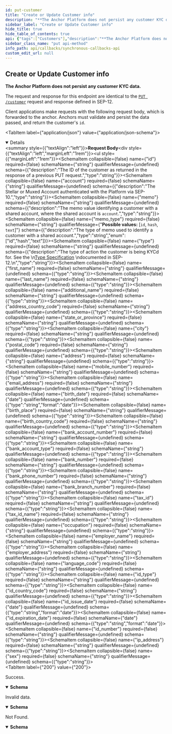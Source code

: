 ```yaml
---
id: put-customer
title: "Create or Update Customer info"
description: "**The Anchor Platform does not persist any customer KYC data.**"
sidebar_label: "Create or Update Customer info"
hide_title: true
hide_table_of_contents: true
api: {"tags":["Customers"],"description":"**The Anchor Platform does not persist any customer KYC data.**\n\nThe request and response for this endpoint are identical to the \n[`PUT /customer`](https://github.com/stellar/stellar-protocol/blob/master/ecosystem/sep-0012.md#customer-put) \nrequest and response defined in SEP-12.\n\nClient applications make requests with the following request body, which is forwarded to the anchor. Anchors \nmust validate and persist the data passed, and return the customer's `id`.\n","operationId":"putCustomer","requestBody":{"content":{"application/json":{"schema":{"type":"object","properties":{"id":{"description":"The ID of the customer as returned in the response of a previous PUT request.","type":"string"},"account":{"description":"The Stellar or Muxed Account authenticated with the Platform via SEP-10.","type":"string"},"memo":{"description":"The memo value identifying a customer with a shared account, where the shared account is `account`.","type":"string"},"memo_type":{"description":"The type of memo used to identify a customer with a shared account.","type":"string","enum":["id","hash","text"]},"type":{"description":"The type of action the customer is being KYCd for. See the \n[Type Specification](https://github.com/stellar/stellar-protocol/blob/master/ecosystem/sep-0012.md#type-specification) \ndocumented in SEP-12.\n","type":"string"},"first_name":{"type":"string"},"last_name":{"type":"string"},"additional_name":{"type":"string"},"address_country_code":{"type":"string"},"state_or_province":{"type":"string"},"city":{"type":"string"},"postal_code":{"type":"string"},"address":{"type":"string"},"mobile_number":{"type":"string"},"email_address":{"type":"string"},"birth_date":{"type":"string","format":"date"},"birth_place":{"type":"string"},"birth_country_code":{"type":"string"},"bank_account_number":{"type":"string"},"bank_account_type":{"type":"string"},"bank_number":{"type":"string"},"bank_phone_number":{"type":"string"},"bank_branch_number":{"type":"string"},"tax_id":{"type":"string"},"tax_id_name":{"type":"string"},"occupation":{"type":"string"},"employer_name":{"type":"string"},"employer_address":{"type":"string"},"language_code":{"type":"string"},"id_type":{"type":"string"},"id_country_code":{"type":"string"},"id_issue_date":{"type":"string","format":"date"},"id_expiration_date":{"type":"string","format":"date"},"id_number":{"type":"string"},"ip_address":{"type":"string"},"sex":{"type":"string"}},"title":"PutCustomerRequest"}}}},"responses":{"200":{"description":"Success.","content":{"application/json":{"schema":{"type":"object","properties":{"id":{"type":"string"}},"title":"PutCustomerResponse"}}}},"400":{"description":"Invalid data.","content":{"application/json":{"schema":{"type":"object","properties":{"error":{"type":"string"},"id":{"type":"string"}},"required":["error"],"title":"Error"}}}},"404":{"description":"Not Found.","content":{"application/json":{"schema":{"type":"object","properties":{"error":{"type":"string"},"id":{"type":"string"}},"required":["error"],"title":"Error"}}}}},"method":"put","path":"/customer","jsonRequestBodyExample":{"id":"string","account":"string","memo":"string","memo_type":"id","type":"string","first_name":"string","last_name":"string","additional_name":"string","address_country_code":"string","state_or_province":"string","city":"string","postal_code":"string","address":"string","mobile_number":"string","email_address":"string","birth_date":"2023-04-24","birth_place":"string","birth_country_code":"string","bank_account_number":"string","bank_account_type":"string","bank_number":"string","bank_phone_number":"string","bank_branch_number":"string","tax_id":"string","tax_id_name":"string","occupation":"string","employer_name":"string","employer_address":"string","language_code":"string","id_type":"string","id_country_code":"string","id_issue_date":"2023-04-24","id_expiration_date":"2023-04-24","id_number":"string","ip_address":"string","sex":"string"},"info":{"version":"2.0.0","description":"The Synchronous Callbacks API specification for the Stellar Anchor Platform project.\n\nThe Synchronous Callbacks API defines requests made by the Platform while it is processing a request from a client application. The \nanchor's responses to these requests affect the Platform responses to the client application.\n","title":"Synchronous Callbacks API"},"postman":{"name":"Create or Update Customer info","description":{"content":"**The Anchor Platform does not persist any customer KYC data.**\n\nThe request and response for this endpoint are identical to the \n[`PUT /customer`](https://github.com/stellar/stellar-protocol/blob/master/ecosystem/sep-0012.md#customer-put) \nrequest and response defined in SEP-12.\n\nClient applications make requests with the following request body, which is forwarded to the anchor. Anchors \nmust validate and persist the data passed, and return the customer's `id`.\n","type":"text/plain"},"url":{"path":["customer"],"host":["{{baseUrl}}"],"query":[],"variable":[]},"header":[{"key":"Content-Type","value":"application/json"},{"key":"Accept","value":"application/json"}],"method":"PUT","body":{"mode":"raw","raw":"\"\"","options":{"raw":{"language":"json"}}}}}
sidebar_class_name: "put api-method"
info_path: api/callbacks/synchronous-callbacks-api
custom_edit_url: null
---
```



## Create or Update Customer info



**The Anchor Platform does not persist any customer KYC data.**

The request and response for this endpoint are identical to the 
[`PUT /customer`](https://github.com/stellar/stellar-protocol/blob/master/ecosystem/sep-0012.md#customer-put) 
request and response defined in SEP-12.

Client applications make requests with the following request body, which is forwarded to the anchor. Anchors 
must validate and persist the data passed, and return the customer's `id`.


<MimeTabs><TabItem label={"application/json"} value={"application/json-schema"}><details style={{}} data-collapsed={false} open={true}><summary style={{"textAlign":"left"}}><strong>Request Body</strong></summary><div style={{"textAlign":"left","marginLeft":"1rem"}}></div><ul style={{"marginLeft":"1rem"}}><SchemaItem collapsible={false} name={"id"} required={false} schemaName={"string"} qualifierMessage={undefined} schema={{"description":"The ID of the customer as returned in the response of a previous PUT request.","type":"string"}}></SchemaItem><SchemaItem collapsible={false} name={"account"} required={false} schemaName={"string"} qualifierMessage={undefined} schema={{"description":"The Stellar or Muxed Account authenticated with the Platform via SEP-10.","type":"string"}}></SchemaItem><SchemaItem collapsible={false} name={"memo"} required={false} schemaName={"string"} qualifierMessage={undefined} schema={{"description":"The memo value identifying a customer with a shared account, where the shared account is `account`.","type":"string"}}></SchemaItem><SchemaItem collapsible={false} name={"memo_type"} required={false} schemaName={"string"} qualifierMessage={"**Possible values:** [`id`, `hash`, `text`]"} schema={{"description":"The type of memo used to identify a customer with a shared account.","type":"string","enum":["id","hash","text"]}}></SchemaItem><SchemaItem collapsible={false} name={"type"} required={false} schemaName={"string"} qualifierMessage={undefined} schema={{"description":"The type of action the customer is being KYCd for. See the \n[Type Specification](https://github.com/stellar/stellar-protocol/blob/master/ecosystem/sep-0012.md#type-specification) \ndocumented in SEP-12.\n","type":"string"}}></SchemaItem><SchemaItem collapsible={false} name={"first_name"} required={false} schemaName={"string"} qualifierMessage={undefined} schema={{"type":"string"}}></SchemaItem><SchemaItem collapsible={false} name={"last_name"} required={false} schemaName={"string"} qualifierMessage={undefined} schema={{"type":"string"}}></SchemaItem><SchemaItem collapsible={false} name={"additional_name"} required={false} schemaName={"string"} qualifierMessage={undefined} schema={{"type":"string"}}></SchemaItem><SchemaItem collapsible={false} name={"address_country_code"} required={false} schemaName={"string"} qualifierMessage={undefined} schema={{"type":"string"}}></SchemaItem><SchemaItem collapsible={false} name={"state_or_province"} required={false} schemaName={"string"} qualifierMessage={undefined} schema={{"type":"string"}}></SchemaItem><SchemaItem collapsible={false} name={"city"} required={false} schemaName={"string"} qualifierMessage={undefined} schema={{"type":"string"}}></SchemaItem><SchemaItem collapsible={false} name={"postal_code"} required={false} schemaName={"string"} qualifierMessage={undefined} schema={{"type":"string"}}></SchemaItem><SchemaItem collapsible={false} name={"address"} required={false} schemaName={"string"} qualifierMessage={undefined} schema={{"type":"string"}}></SchemaItem><SchemaItem collapsible={false} name={"mobile_number"} required={false} schemaName={"string"} qualifierMessage={undefined} schema={{"type":"string"}}></SchemaItem><SchemaItem collapsible={false} name={"email_address"} required={false} schemaName={"string"} qualifierMessage={undefined} schema={{"type":"string"}}></SchemaItem><SchemaItem collapsible={false} name={"birth_date"} required={false} schemaName={"date"} qualifierMessage={undefined} schema={{"type":"string","format":"date"}}></SchemaItem><SchemaItem collapsible={false} name={"birth_place"} required={false} schemaName={"string"} qualifierMessage={undefined} schema={{"type":"string"}}></SchemaItem><SchemaItem collapsible={false} name={"birth_country_code"} required={false} schemaName={"string"} qualifierMessage={undefined} schema={{"type":"string"}}></SchemaItem><SchemaItem collapsible={false} name={"bank_account_number"} required={false} schemaName={"string"} qualifierMessage={undefined} schema={{"type":"string"}}></SchemaItem><SchemaItem collapsible={false} name={"bank_account_type"} required={false} schemaName={"string"} qualifierMessage={undefined} schema={{"type":"string"}}></SchemaItem><SchemaItem collapsible={false} name={"bank_number"} required={false} schemaName={"string"} qualifierMessage={undefined} schema={{"type":"string"}}></SchemaItem><SchemaItem collapsible={false} name={"bank_phone_number"} required={false} schemaName={"string"} qualifierMessage={undefined} schema={{"type":"string"}}></SchemaItem><SchemaItem collapsible={false} name={"bank_branch_number"} required={false} schemaName={"string"} qualifierMessage={undefined} schema={{"type":"string"}}></SchemaItem><SchemaItem collapsible={false} name={"tax_id"} required={false} schemaName={"string"} qualifierMessage={undefined} schema={{"type":"string"}}></SchemaItem><SchemaItem collapsible={false} name={"tax_id_name"} required={false} schemaName={"string"} qualifierMessage={undefined} schema={{"type":"string"}}></SchemaItem><SchemaItem collapsible={false} name={"occupation"} required={false} schemaName={"string"} qualifierMessage={undefined} schema={{"type":"string"}}></SchemaItem><SchemaItem collapsible={false} name={"employer_name"} required={false} schemaName={"string"} qualifierMessage={undefined} schema={{"type":"string"}}></SchemaItem><SchemaItem collapsible={false} name={"employer_address"} required={false} schemaName={"string"} qualifierMessage={undefined} schema={{"type":"string"}}></SchemaItem><SchemaItem collapsible={false} name={"language_code"} required={false} schemaName={"string"} qualifierMessage={undefined} schema={{"type":"string"}}></SchemaItem><SchemaItem collapsible={false} name={"id_type"} required={false} schemaName={"string"} qualifierMessage={undefined} schema={{"type":"string"}}></SchemaItem><SchemaItem collapsible={false} name={"id_country_code"} required={false} schemaName={"string"} qualifierMessage={undefined} schema={{"type":"string"}}></SchemaItem><SchemaItem collapsible={false} name={"id_issue_date"} required={false} schemaName={"date"} qualifierMessage={undefined} schema={{"type":"string","format":"date"}}></SchemaItem><SchemaItem collapsible={false} name={"id_expiration_date"} required={false} schemaName={"date"} qualifierMessage={undefined} schema={{"type":"string","format":"date"}}></SchemaItem><SchemaItem collapsible={false} name={"id_number"} required={false} schemaName={"string"} qualifierMessage={undefined} schema={{"type":"string"}}></SchemaItem><SchemaItem collapsible={false} name={"ip_address"} required={false} schemaName={"string"} qualifierMessage={undefined} schema={{"type":"string"}}></SchemaItem><SchemaItem collapsible={false} name={"sex"} required={false} schemaName={"string"} qualifierMessage={undefined} schema={{"type":"string"}}></SchemaItem></ul></details></TabItem></MimeTabs><div><ApiTabs><TabItem label={"200"} value={"200"}><div>

Success.

</div><div><MimeTabs schemaType={"response"}><TabItem label={"application/json"} value={"application/json"}><SchemaTabs><TabItem label={"Schema"} value={"Schema"}><details style={{}} data-collapsed={false} open={true}><summary style={{"textAlign":"left"}}><strong>Schema</strong></summary><div style={{"textAlign":"left","marginLeft":"1rem"}}></div><ul style={{"marginLeft":"1rem"}}><SchemaItem collapsible={false} name={"id"} required={false} schemaName={"string"} qualifierMessage={undefined} schema={{"type":"string"}}></SchemaItem></ul></details></TabItem><TabItem label={"Example (from schema)"} value={"Example (from schema)"}><ResponseSamples responseExample={"{\n  \"id\": \"string\"\n}"} language={"json"}></ResponseSamples></TabItem></SchemaTabs></TabItem></MimeTabs></div></TabItem><TabItem label={"400"} value={"400"}><div>

Invalid data.

</div><div><MimeTabs schemaType={"response"}><TabItem label={"application/json"} value={"application/json"}><SchemaTabs><TabItem label={"Schema"} value={"Schema"}><details style={{}} data-collapsed={false} open={true}><summary style={{"textAlign":"left"}}><strong>Schema</strong></summary><div style={{"textAlign":"left","marginLeft":"1rem"}}></div><ul style={{"marginLeft":"1rem"}}><SchemaItem collapsible={false} name={"error"} required={true} schemaName={"string"} qualifierMessage={undefined} schema={{"type":"string"}}></SchemaItem><SchemaItem collapsible={false} name={"id"} required={false} schemaName={"string"} qualifierMessage={undefined} schema={{"type":"string"}}></SchemaItem></ul></details></TabItem><TabItem label={"Example (from schema)"} value={"Example (from schema)"}><ResponseSamples responseExample={"{\n  \"error\": \"string\",\n  \"id\": \"string\"\n}"} language={"json"}></ResponseSamples></TabItem></SchemaTabs></TabItem></MimeTabs></div></TabItem><TabItem label={"404"} value={"404"}><div>

Not Found.

</div><div><MimeTabs schemaType={"response"}><TabItem label={"application/json"} value={"application/json"}><SchemaTabs><TabItem label={"Schema"} value={"Schema"}><details style={{}} data-collapsed={false} open={true}><summary style={{"textAlign":"left"}}><strong>Schema</strong></summary><div style={{"textAlign":"left","marginLeft":"1rem"}}></div><ul style={{"marginLeft":"1rem"}}><SchemaItem collapsible={false} name={"error"} required={true} schemaName={"string"} qualifierMessage={undefined} schema={{"type":"string"}}></SchemaItem><SchemaItem collapsible={false} name={"id"} required={false} schemaName={"string"} qualifierMessage={undefined} schema={{"type":"string"}}></SchemaItem></ul></details></TabItem><TabItem label={"Example (from schema)"} value={"Example (from schema)"}><ResponseSamples responseExample={"{\n  \"error\": \"string\",\n  \"id\": \"string\"\n}"} language={"json"}></ResponseSamples></TabItem></SchemaTabs></TabItem></MimeTabs></div></TabItem></ApiTabs></div>
      